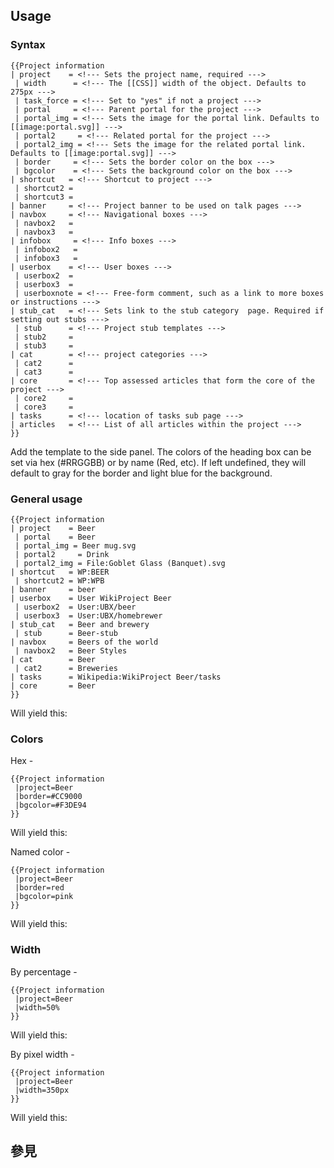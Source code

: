 {{Documentation subpage}}
{{esoteric}}
<!-- Categories go at the bottom of this page and interwikis go in Wikidata. -->

== Usage ==
=== Syntax ===
<pre>
{{Project information
| project    = <!--- Sets the project name, required --->
 | width      = <!--- The [[CSS]] width of the object. Defaults to 275px --->
 | task_force = <!--- Set to "yes" if not a project --->
 | portal     = <!--- Parent portal for the project --->
 | portal_img = <!--- Sets the image for the portal link. Defaults to [[image:portal.svg]] --->
 | portal2     = <!--- Related portal for the project --->
 | portal2_img = <!--- Sets the image for the related portal link. Defaults to [[image:portal.svg]] --->
 | border     = <!--- Sets the border color on the box --->
 | bgcolor    = <!--- Sets the background color on the box --->
| shortcut   = <!--- Shortcut to project --->
 | shortcut2 =
 | shortcut3 =
| banner     = <!--- Project banner to be used on talk pages --->
| navbox     = <!--- Navigational boxes --->
 | navbox2   = 
 | navbox3   = 
| infobox     = <!--- Info boxes --->
 | infobox2   = 
 | infobox3   = 
| userbox    = <!--- User boxes --->
 | userbox2  =
 | userbox3  =
 | userboxnote = <!--- Free-form comment, such as a link to more boxes or instructions --->
| stub_cat   = <!--- Sets link to the stub category  page. Required if setting out stubs --->
 | stub      = <!--- Project stub templates --->
 | stub2     =
 | stub3     =
| cat        = <!--- project categories --->
 | cat2      =
 | cat3      =
| core       = <!--- Top assessed articles that form the core of the project --->
 | core2     = 
 | core3     = 
| tasks      = <!--- location of tasks sub page --->
| articles   = <!--- List of all articles within the project --->
}}
</pre>

Add the template to the side panel. The colors of the heading box can be set via hex (#RRGGBB) or by name (Red, etc). If left undefined, they will default to gray for the border and light blue for the background.

=== General usage ===
<pre width="50%">
{{Project information
| project    = Beer
 | portal    = Beer
 | portal_img = Beer mug.svg
 | portal2     = Drink
 | portal2_img = File:Goblet Glass (Banquet).svg
| shortcut   = WP:BEER
 | shortcut2 = WP:WPB
| banner     = beer
| userbox    = User WikiProject Beer 
 | userbox2  = User:UBX/beer
 | userbox3  = User:UBX/homebrewer
| stub_cat   = Beer and brewery
 | stub      = Beer-stub
| navbox     = Beers of the world
 | navbox2   = Beer Styles
| cat        = Beer
 | cat2      = Breweries
| tasks      = Wikipedia:WikiProject Beer/tasks
| core       = Beer
}}
</pre>

Will yield this:
{{Project information
| project    = Beer
 | portal     = Beer
 | portal_img = Beer mug.svg
 | portal2     = Drink
 | portal2_img = Goblet Glass (Banquet).svg
| shortcut   = WP:BEER
 | shortcut2 = WP:WPB
| banner     = beer
| userbox    = User WikiProject Beer
 | userbox2  = User:UBX/beer
 | userbox3  = User:UBX/homebrewer
| stub_cat   = Beer and brewery
 | stub      = Beer-stub
| navbox     = Beers of the world
 | navbox2   = Beer Styles
| cat        = Beer
 | cat2      = Breweries
| tasks      = Wikipedia:WikiProject Beer/tasks
| core       = Beer
}}
{{purgepage}}

=== Colors ===
;Hex -
<pre width="33%">
{{Project information
 |project=Beer
 |border=#CC9000
 |bgcolor=#F3DE94
}}
</pre>

Will yield this:
{{Project information
 |project=Beer
 |border=#CC9000
 |bgcolor=#F3DE94
}}

;Named color -
<pre width="33%">
{{Project information
 |project=Beer
 |border=red
 |bgcolor=pink
}}
</pre>

Will yield this:
{{Project information
 |project=Beer
 |border=red
 |bgcolor=pink
}}

=== Width ===
;By percentage -
<pre width="33%">
{{Project information
 |project=Beer
 |width=50%
}}
</pre>

Will yield this:
{{Project information
 |project=Beer
 |width=50%
}}

;By pixel width -
<pre width="33%">
{{Project information
 |project=Beer
 |width=350px
}}
</pre>

Will yield this:
{{Project information
 |project=Beer
 |width=350px
}}

== 參見 ==
{{Project template list}}

<includeonly>
<!-- CATEGORIES AND INTERWIKIS HERE, THANKS -->
[[Category:维基专题模板|{{PAGENAME}}]]
</includeonly>